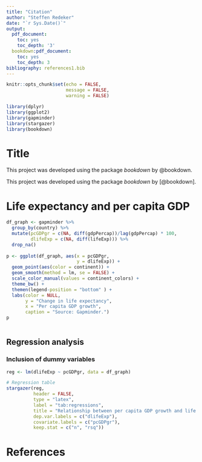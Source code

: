 ```yaml
---
title: "Citation"
author: "Steffen Redeker"
date: "`r Sys.Date()`"
output:
  pdf_document:
    toc: yes
    toc_depth: '3'
  bookdown:pdf_document:
    toc: yes
    toc_depth: 3
bibliography: references1.bib
---
```


```r

knitr::opts_chunk$set(echo = FALSE,
                      message = FALSE,
                      warning = FALSE)

library(dplyr)
library(ggplot2)
library(gapminder)
library(stargazer)
library(bookdown)


```

# Title
This project was developed using the package *bookdown* by @bookdown.

This project was developed using the package *bookdown* by [@bookdown].

# Life expectancy and per capita GDP

```r
df_graph <- gapminder %>% 
  group_by(country) %>% 
  mutate(pcGDPgr = c(NA, diff(gdpPercap))/lag(gdpPercap) * 100,
         dlifeExp = c(NA, diff(lifeExp))) %>% 
  drop_na()
  
p <- ggplot(df_graph, aes(x = pcGDPgr,
                          y = dlifeExp)) + 
  geom_point(aes(color = continent)) + 
  geom_smooth(method = lm, se = FALSE) +
  scale_color_manual(values = continent_colors) + 
  theme_bw() + 
  themen(legend-position = "bottom" ) +
  labs(color = NULL,
       y = "Change in life expectancy",
       x = "Per capita GDP growth",
       caption = "Source: Gapminder.")
p
  

```

## Regression analysis

### Inclusion of dummy variables

```r

reg <- lm(dlifeExp ~ pcGDPgr, data = df_graph)

# Regression table
stargazer(reg,
          header = FALSE,
          type = "latex",
          label = "tab:regressions",
          title = "Relationship between per capita GDP growth and life expectancy, 1952-2007.",
          dep.var.labels = c("dlifeExp"),
          covariate.labels = c("pcGDPgr"),
          keep.stat = c("n", "rsq"))

```





\newpage

# References 



